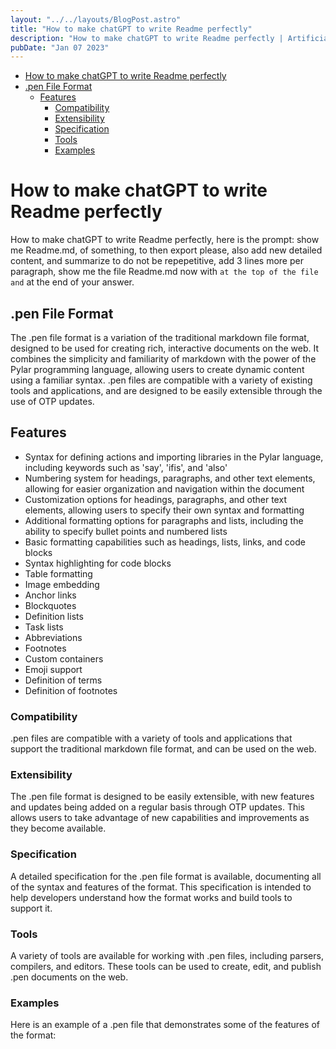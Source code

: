 ```yaml
---
layout: "../../layouts/BlogPost.astro"
title: "How to make chatGPT to write Readme perfectly"
description: "How to make chatGPT to write Readme perfectly | Artificial intelligence, or AI, is a rapidly growing field that has the potential to revolutionize a wide range of industries. In this article, we'll explore just a few of the many reasons why AI is a valuable resource for businesses of all types."
pubDate: "Jan 07 2023"
---
```


- [How to make chatGPT to write Readme perfectly](#how-to-make-chatgpt-to-write-readme-perfectly)
- [.pen File Format](#pen-file-format)
  - [Features](#features)
    - [Compatibility](#compatibility)
    - [Extensibility](#extensibility)
    - [Specification](#specification)
    - [Tools](#tools)
    - [Examples](#examples)

# How to make chatGPT to write Readme perfectly

How to make chatGPT to write Readme perfectly, here is the prompt: show me Readme.md, of something, to then export please, also add new detailed content, and summarize to do not be repepetitive, add 3 lines more per paragraph, show me the file Readme.md now with `at the top of the file and` at the end of your answer.

## .pen File Format

The .pen file format is a variation of the traditional markdown file format, designed to be used for creating rich, interactive documents on the web. It combines the simplicity and familiarity of markdown with the power of the Pylar programming language, allowing users to create dynamic content using a familiar syntax. .pen files are compatible with a variety of existing tools and applications, and are designed to be easily extensible through the use of OTP updates.

## Features

- Syntax for defining actions and importing libraries in the Pylar language, including keywords such as 'say', 'ifis', and 'also'
- Numbering system for headings, paragraphs, and other text elements, allowing for easier organization and navigation within the document
- Customization options for headings, paragraphs, and other text elements, allowing users to specify their own syntax and formatting
- Additional formatting options for paragraphs and lists, including the ability to specify bullet points and numbered lists
- Basic formatting capabilities such as headings, lists, links, and code blocks
- Syntax highlighting for code blocks
- Table formatting
- Image embedding
- Anchor links
- Blockquotes
- Definition lists
- Task lists
- Abbreviations
- Footnotes
- Custom containers
- Emoji support
- Definition of terms
- Definition of footnotes

### Compatibility

.pen files are compatible with a variety of tools and applications that support the traditional markdown file format, and can be used on the web.

### Extensibility

The .pen file format is designed to be easily extensible, with new features and updates being added on a regular basis through OTP updates. This allows users to take advantage of new capabilities and improvements as they become available.

### Specification

A detailed specification for the .pen file format is available, documenting all of the syntax and features of the format. This specification is intended to help developers understand how the format works and build tools to support it.

### Tools

A variety of tools are available for working with .pen files, including parsers, compilers, and editors. These tools can be used to create, edit, and publish .pen documents on the web.

### Examples

Here is an example of a .pen file that demonstrates some of the features of the format:
